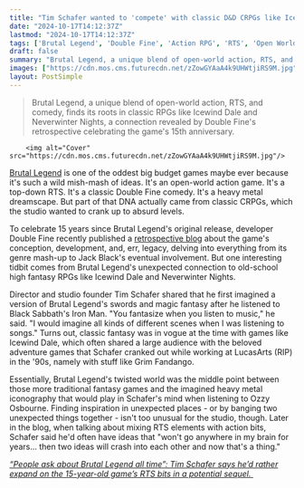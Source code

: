 ```yaml
---
title: "Tim Schafer wanted to 'compete' with classic D&D CRPGs like Icewind Dale by cranking up the fantasy in Brutal Legend: 'Let's really exaggerate it'"
date: "2024-10-17T14:12:37Z"
lastmod: "2024-10-17T14:12:37Z"
tags: ['Brutal Legend', 'Double Fine', 'Action RPG', 'RTS', 'Open World', 'Heavy Metal', 'Comedy', 'Classic RPG', 'Icewind Dale', 'Neverwinter Nights', 'Grim Fandango']
draft: false
summary: "Brutal Legend, a unique blend of open-world action, RTS, and comedy, finds its roots in classic RPGs like Icewind Dale and Neverwinter Nights, a connection revealed by Double Fine's retrospective celebrating the game's 15th anniversary."
images: ["https://cdn.mos.cms.futurecdn.net/zZowGYAaA4k9UHWtjiRS9M.jpg"]
layout: PostSimple
---
```

> Brutal Legend, a unique blend of open-world action, RTS, and comedy, finds its roots in classic RPGs like Icewind Dale and Neverwinter Nights, a connection revealed by Double Fine's retrospective celebrating the game's 15th anniversary.


        <img alt="Cover" src="https://cdn.mos.cms.futurecdn.net/zZowGYAaA4k9UHWtjiRS9M.jpg"/>
        
[Brutal Legend](https://www.gamesradar.com/brutal-legend-anniversary/) is one of the oddest big budget games maybe ever because it's such a wild mish-mash of ideas. It's an open-world action game. It's a top-down RTS. It's a classic Double Fine comedy. It's a heavy metal dreamscape. But part of that DNA actually came from classic CRPGs, which the studio wanted to crank up to absurd levels.

To celebrate 15 years since Brutal Legend's original release, developer Double Fine recently published a [retrospective blog](https://www.doublefine.com/news/brutal-memories) about the game's conception, development, and, err, legacy, delving into everything from its genre mash-up to Jack Black's eventual involvement. But one interesting tidbit comes from Brutal Legend's unexpected connection to old-school high fantasy RPGs like Icewind Dale and Neverwinter Nights. 

Director and studio founder Tim Schafer shared that he first imagined a version of Brutal Legend's swords and magic fantasy after he listened to Black Sabbath's Iron Man. "You fantasize when you listen to music," he said. "I would imagine all kinds of different scenes when I was listening to songs." Turns out, classic fantasy was in vogue at the time with games like Icewind Dale, which often shared a large audience with the beloved adventure games that Schafer cranked out while working at LucasArts (RIP) in the '90s, namely with stuff like Grim Fandango. 

Essentially, Brutal Legend's twisted world was the middle point between those more traditional fantasy games and the imagined heavy metal iconography that would play in Schafer's mind when listening to Ozzy Osbourne. Finding inspiration in unexpected places - or by banging two unexpected things together - isn't too unusual for the studio, though. Later in the blog, when talking about mixing RTS elements with action bits, Schafer said he'd often have ideas that "won't go anywhere in my brain for years... then two ideas will crash into each other and now that's a thing."

[<em>“People ask about Brutal Legend all time”: Tim Schafer says he’d rather expand on the 15-year-old game’s RTS bits in a potential sequel.</em> ](https://www.gamesradar.com/games/strategy/people-ask-about-brutal-legend-2-all-the-time-and-im-torn-about-that-tim-schafer-says-hed-expand-on-the-15-year-old-games-rts-bits-for-a-potential-sequel/)
        